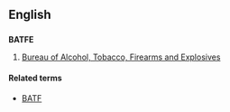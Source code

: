==English==
==={{initialism}}===
'''BATFE'''
# {{US}} [[w:Bureau of Alcohol, Tobacco, Firearms and Explosives|Bureau of Alcohol, Tobacco, Firearms and Explosives]]

====Related terms====
*[[BATF]]
